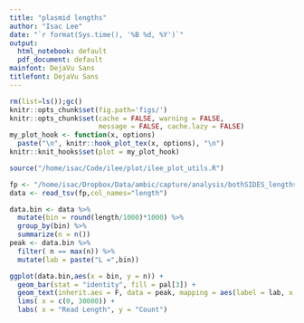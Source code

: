```yaml
---
title: "plasmid lengths"
author: "Isac Lee"
date: "`r format(Sys.time(), '%B %d, %Y')`"
output:
  html_notebook: default
  pdf_document: default
mainfont: DejaVu Sans
titlefont: DejaVu Sans
---
```


```r
rm(list=ls());gc()
knitr::opts_chunk$set(fig.path='figs/')
knitr::opts_chunk$set(cache = FALSE, warning = FALSE,
                      message = FALSE, cache.lazy = FALSE)
my_plot_hook <- function(x, options)
  paste("\n", knitr::hook_plot_tex(x, options), "\n")
knitr::knit_hooks$set(plot = my_plot_hook)
```

```r
source("/home/isac/Code/ilee/plot/ilee_plot_utils.R")
```

```r
fp <- "/home/isac/Dropbox/Data/ambic/capture/analysis/bothSIDES_lengths.txt"
data <- read_tsv(fp,col_names="length")

data.bin <- data %>%
  mutate(bin = round(length/1000)*1000) %>%
  group_by(bin) %>%
  summarize(n = n()) 
peak <- data.bin %>%
  filter( n == max(n)) %>%
  mutate(lab = paste("L =",bin))

ggplot(data.bin,aes(x = bin, y = n)) +
  geom_bar(stat = "identity", fill = pal[3]) +
  geom_text(inherit.aes = F, data = peak, mapping = aes(label = lab, x = bin, y = n + 10), hjust = 0.5) +
  lims( x = c(0, 30000)) +
  labs( x = "Read Length", y = "Count")

```